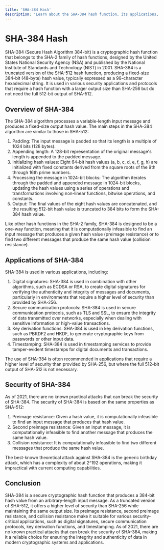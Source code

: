 ```yaml
---
title: 'SHA-384 Hash'
description: 'Learn about the SHA-384 hash function, its applications, and its security'
---
```


# SHA-384 Hash

SHA-384 (Secure Hash Algorithm 384-bit) is a cryptographic hash function that belongs to the SHA-2 family of hash functions, designed by the United States National Security Agency (NSA) and published by the National Institute of Standards and Technology (NIST) in 2001. SHA-384 is a truncated version of the SHA-512 hash function, producing a fixed-size 384-bit (48-byte) hash value, typically expressed as a 96-character hexadecimal string. It is used in various security applications and protocols that require a hash function with a larger output size than SHA-256 but do not need the full 512-bit output of SHA-512.

## Overview of SHA-384

The SHA-384 algorithm processes a variable-length input message and produces a fixed-size output hash value. The main steps in the SHA-384 algorithm are similar to those in SHA-512:

1. Padding: The input message is padded so that its length is a multiple of 1024 bits (128 bytes).
2. Appending length: A 128-bit representation of the original message's length is appended to the padded message.
3. Initializing hash values: Eight 64-bit hash values (a, b, c, d, e, f, g, h) are initialized with fixed constants derived from the square roots of the 9th through 16th prime numbers.
4. Processing the message in 1024-bit blocks: The algorithm iterates through the padded and appended message in 1024-bit blocks, updating the hash values using a series of operations and transformations involving non-linear functions, bitwise operations, and constants.
5. Output: The final values of the eight hash values are concatenated, and the resulting 512-bit hash value is truncated to 384 bits to form the SHA-384 hash value.

Like other hash functions in the SHA-2 family, SHA-384 is designed to be a one-way function, meaning that it is computationally infeasible to find an input message that produces a given hash value (preimage resistance) or to find two different messages that produce the same hash value (collision resistance).

## Applications of SHA-384

SHA-384 is used in various applications, including:

1. Digital signatures: SHA-384 is used in combination with other algorithms, such as ECDSA or RSA, to create digital signatures for verifying the authenticity and integrity of messages and documents, particularly in environments that require a higher level of security than provided by SHA-256.
2. Secure communication protocols: SHA-384 is used in secure communication protocols, such as TLS and SSL, to ensure the integrity of data transmitted over networks, especially when dealing with sensitive information or high-value transactions.
3. Key derivation functions: SHA-384 is used in key derivation functions, such as PBKDF2 and HKDF, to generate cryptographic keys from passwords or other input data.
4. Timestamping: SHA-384 is used in timestamping services to provide tamper-evident timestamps for digital documents and transactions.

The use of SHA-384 is often recommended in applications that require a higher level of security than provided by SHA-256, but where the full 512-bit output of SHA-512 is not necessary.

## Security of SHA-384

As of 2021, there are no known practical attacks that can break the security of SHA-384. The security of SHA-384 is based on the same properties as SHA-512:

1. Preimage resistance: Given a hash value, it is computationally infeasible to find an input message that produces that hash value.
2. Second preimage resistance: Given an input message, it is computationally infeasible to find another message that produces the same hash value.
3. Collision resistance: It is computationally infeasible to find two different messages that produce the same hash value.

The best-known theoretical attack against SHA-384 is the generic birthday attack, which has a complexity of about 2^192 operations, making it impractical with current computing capabilities.

## Conclusion

SHA-384 is a secure cryptographic hash function that produces a 384-bit hash value from an arbitrary-length input message. As a truncated version of SHA-512, it offers a higher level of security than SHA-256 while maintaining the same output size. Its preimage resistance, second preimage resistance, and collision resistance make it suitable for various security-critical applications, such as digital signatures, secure communication protocols, key derivation functions, and timestamping. As of 2021, there are no known practical attacks that can break the security of SHA-384, making it a reliable choice for ensuring the integrity and authenticity of data in modern cryptographic systems and applications.